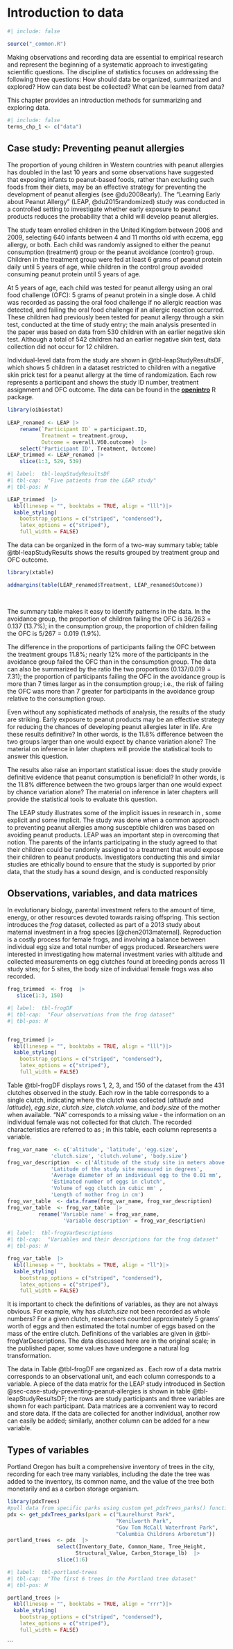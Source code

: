 # Introduction to data {#sec-intro-to-data}

```r
#| include: false

source("_common.R")
```

::: {.chapterintro data-latex=""}
Making observations and recording data are essential to empirical research and represent the beginning of a systematic approach to investigating scientific questions. The discipline of statistics focuses on addressing the following three questions: How should data be organized, summarized and explored? How can data best be collected? What can be learned from data? 

This chapter provides an introduction methods for summarizing and exploring data. 
:::

```r
#| include: false
terms_chp_1 <- c("data")
```

## Case study: Preventing peanut allergies {#sec-case-study-preventing-peanut-allergies}


\index{data!LEAP|(}

The proportion of young children in Western countries with peanut allergies has doubled in the last 10 years and some observations have suggested that exposing infants to peanut-based foods, rather than excluding such foods from their diets, may be an effective strategy for preventing the development of peanut allergies (see @du2008early). The "Learning Early about Peanut Allergy" (LEAP, @du2015randomized) study was conducted in a controlled setting to investigate  whether early exposure to peanut products reduces the probability that a child will develop peanut allergies.

The study team enrolled children in the United Kingdom between 2006 and 2009, selecting 640 infants between 4 and 11 months old with eczema, egg allergy, or both. Each child was randomly assigned to either the peanut consumption (treatment) group or the peanut avoidance (control) group. Children in the treatment group were fed at least 6 grams of peanut protein daily until 5 years of age, while children in the control group avoided consuming peanut protein until 5 years of age.

At 5 years of age, each child was tested for peanut allergy using an oral food challenge (OFC): 5 grams of peanut protein in a single dose. A child was recorded as passing the oral food challenge if no allergic reaction was detected, and failing the oral food challenge if an allergic reaction occurred. These children had previously been tested for peanut allergy through a skin test, conducted at the time of study entry; the main analysis presented in the paper was based on data from 530 children with an earlier negative skin test.  Although a total of 542 children had an earlier negative skin test, data collection did not occur for 12 children. 

Individual-level data from the study are shown in @tbl-leapStudyResultsDF, which shows 5 children in a dataset restricted to children with a negative skin prick test for a peanut allergy at the time of randomization. Each row represents a participant and shows the study ID number, treatment assignment and OFC outcome.  The data can be found in the [**openintro**](http://openintrostat.github.io/openintro) R package.


```r
library(oibiostat)
 
LEAP_renamed <- LEAP |> 
    rename(`Participant ID` = participant.ID,
           Treatment = treatment.group,
           Outcome = overall.V60.outcome)  |> 
    select('Participant ID', Treatment, Outcome)   
LEAP_trimmed <- LEAP_renamed |> 
    slice(1:3, 529, 539)

```

```r
#| label:  tbl-leapStudyResultsDF
#| tbl-cap:  "Five patients from the LEAP study"
#| tbl-pos: H

LEAP_trimmed  |> 
  kbl(linesep = "", booktabs = TRUE, align = "lll")|>
  kable_styling(
    bootstrap_options = c("striped", "condensed"),
    latex_options = c("striped"),
    full_width = FALSE)
```

The data can be organized in the form of a two-way summary table; table @tbl-leapStudyResults shows the results grouped by treatment group and OFC outcome. 

<!--
two way table here.  simple version first.  Kable version produces errors
-->


```r
library(xtable)

addmargins(table(LEAP_renamed$Treatment, LEAP_renamed$Outcome))
  
       

```

The summary table makes it easy to identify patterns in the data. In the avoidance group, the proportion of children failing the OFC is $36/263 = 0.137$ ($13.7\%$); in the consumption group, the proportion of children failing the OFC is $5/267 = 0.019$ ($1.9\%$).  


The difference in the proportions of participants failing the OFC between the treatment groups 11.8\%; nearly $12\%$ more of the participants in the avoidance group failed the OFC than in the consumption group. The data can also be summarized by the ratio the two proportions ($0.137/0.019 = 7.31$);  the proportion of participants failing the OFC in the avoidance group is more than 7 times larger as in the consumption group; i.e., the risk of failing the OFC was more than 7 greater for participants in the avoidance group relative to the consumption group.

Even without any sophisticated methods of analysis, the results of the study are striking.  Early exposure to peanut products may be an effective strategy for reducing the chances of developing peanut allergies later in life. Are these results definitive? In other words, is the 11.8\% difference between the two groups larger than one would expect by chance variation alone? The material on inference in later chapters will provide the statistical tools to answer this question.


The results also raise an important statistical issue: does the study provide definitive evidence that peanut consumption is beneficial? In other words, is the $11.8\%$ difference between the two groups larger than one would expect by chance variation alone? The material on inference in later chapters will provide the statistical tools to evaluate this question.

::: {.data data-latex=""}
The LEAP study illustrates some of the implicit issues in research in \index{evidence-based medicine}, some explicit and some implicit.  The study was done when a common approach to preventing peanut allergies among susceptible children was based on avoiding peanut products.  LEAP was an important step in overcoming that notion.  The parents of the infants participating in the study agreed to that their children could be randomly assigned to a treatment that would expose their children to peanut products.   Investigators conducting this and similar studies are ethically bound to ensure that the study is supported by prior data, that the study has a sound design, and is conducted responsibly
:::

\index{data!LEAP|)}

## Observations, variables, and data matrices {#sec-frog-data}

\index{data!frog|(}

In evolutionary biology, parental investment refers to the amount of time, energy, or other resources devoted towards raising offspring. This section introduces the *frog* dataset, collected as part of a 2013 study about maternal investment in a frog species [@chen2013maternal]. Reproduction is a costly process for female frogs, and involving a balance between individual egg size and total number of eggs produced. Researchers were interested in investigating how maternal investment varies with altitude and collected measurements on egg clutches found at breeding ponds across 11 study sites; for 5 sites, the body size of individual female frogs was also recorded.

```r
frog_trimmed  <- frog  |> 
   slice(1:3, 150)

```

```r
#| label:  tbl-frogDF
#| tbl-cap:  "Four observations from the frog dataset"
#| tbl-pos: H


frog_trimmed |> 
  kbl(linesep = "", booktabs = TRUE, align = "lll")|>
  kable_styling(
    bootstrap_options = c("striped", "condensed"),
    latex_options = c("striped"),
    full_width = FALSE)
```
Table @tbl-frogDF displays rows 1, 2, 3, and 150 of the dataset from the 431 clutches observed in the study.  Each row in the table corresponds to a single clutch, indicating where the clutch was collected (*altitude* and *latitude*), *egg.size*, *clutch.size*, *clutch.volume*, and *body.size* of the mother when available. "NA" corresponds to a missing value - the information on an individual female was not collected for that clutch. The recorded characteristics are referred to as \term{variables}; in this table, each column represents a variable.

```r
frog_var_name  <- c('altitude', 'latitude', 'egg.size',
              'clutch.size', 'clutch.volume', 'body.size')
frog_var_description  <- c('Altitude of the study site in meters above sea level',
              'Latitude of the study site measured in degrees',
              'Average diameter of an individual egg to the 0.01 mm',
              'Estimated number of eggs in clutch',
              'Volume of egg clutch in cubic mm' ,
              'Length of mother frog in cm')
frog_var_table  <- data.frame(frog_var_name, frog_var_description)
frog_var_table  <- frog_var_table  |> 
          rename('Variable name' = frog_var_name,
                  'Variable description' = frog_var_description)

```
```r
#| label:  tbl-frogVarDescriptions
#| tbl-cap:  "Variables and their descriptions for the frog dataset"
#| tbl-pos: H

frog_var_table  |> 
  kbl(linesep = "", booktabs = TRUE, align = "ll")|>
  kable_styling(
    bootstrap_options = c("striped", "condensed"),
    latex_options = c("striped"),
    full_width = FALSE)
```
It is important to check the definitions of variables, as they are not always obvious. For example, why has *clutch.size* not been recorded as whole numbers? For a given clutch, researchers counted approximately 5 grams' worth of eggs and then estimated the total number of eggs based on the mass of the entire clutch. Definitions of the variables are given in @tbl-frogVarDescriptions. The data discussed here are in the original scale; in the published paper, some values have undergone a natural log transformation.

The data in Table @tbl-frogDF are organized as \index{data matrix}. Each row of a data matrix corresponds to an observational unit, and each column corresponds to a variable. A piece of the data matrix for the LEAP study introduced in Section @sec-case-study-preventing-peanut-allergies is shown in table @tbl-leapStudyResultsDF; the rows are study participants and three variables are shown for each participant. Data matrices are a convenient way to record and store data. If the data are collected for another individual, another row can easily be added; similarly, another column can be added for a new variable.

\index{data!frog|)}

## Types of variables {#sec-variable-types}

Portland Oregon has built a comprehensive inventory of trees in the city, recording for each tree many variables, including the date the tree was added to the inventory, its common name, and the value of the tree both monetarily and as a carbon storage organism.


```r
library(pdxTrees)
#pull data from specific parks using custom get_pdxTrees_parks() function 
pdx <- get_pdxTrees_parks(park = c("Laurelhurst Park", 
                                   "Kenilworth Park",
                                   "Gov Tom McCall Waterfront Park", 
                                   "Columbia Childrens Arboretum"))
portland_trees  <- pdx  |> 
                select(Inventory_Date, Common_Name, Tree_Height,
                      Structural_Value, Carbon_Storage_lb)  |> 
                slice(1:6)
```
```r
#| label:  tbl-portland-trees
#| tbl-cap:  "The first 6 trees in the Portland tree dataset"
#| tbl-pos: H

portland_trees |> 
  kbl(linesep = "", booktabs = TRUE, align = "rrr")|>
  kable_styling(
    bootstrap_options = c("striped", "condensed"),
    latex_options = c("striped"),
    full_width = FALSE)
```





```


